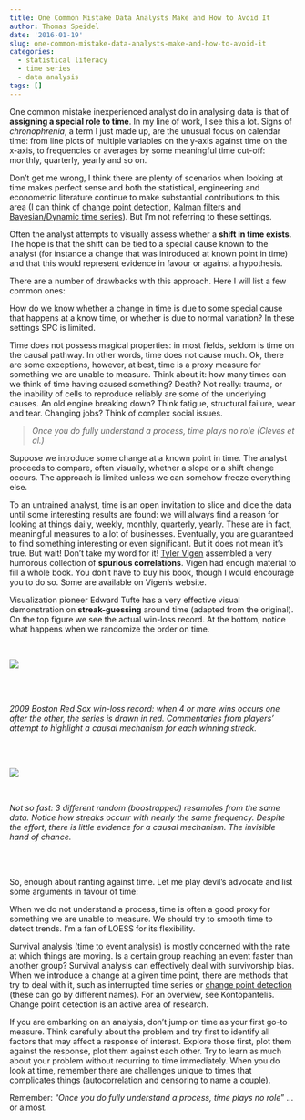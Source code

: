 ```yaml
---
title: One Common Mistake Data Analysts Make and How to Avoid It
author: Thomas Speidel
date: '2016-01-19'
slug: one-common-mistake-data-analysts-make-and-how-to-avoid-it
categories:
  - statistical literacy
  - time series
  - data analysis
tags: []
---
```



One common mistake inexperienced analyst do in analysing data is that of **assigning a special role to time**. In my line of work, I see this a lot.  Signs of *chronophrenia*, a term I just made up, are the unusual focus on calendar time: from line plots of multiple variables on the y-axis against time on the x-axis, to frequencies or averages by some meaningful time cut-off: monthly, quarterly, yearly and so on.

Don't get me wrong, I think there are plenty of scenarios when looking at time makes perfect sense and both the statistical, engineering and econometric literature continue to make substantial contributions to this area (I can think of [change point detection](https://en.wikipedia.org/wiki/Change_detection), [Kalman filters](https://en.wikipedia.org/wiki/Kalman_filter) and [Bayesian/Dynamic time series](http://www.springer.com/cda/content/document/cda_downloaddocument/9780387772370-c1.pdf?SGWID=0-0-45-771009-p173891512)). But I'm not referring to these settings.

Often the analyst attempts to visually assess whether a **shift in time exists**.  The hope is that the shift can be tied to a special cause known to the analyst (for instance a change that was introduced at known point in time) and that this would represent evidence in favour or against a hypothesis. 

There are a number of drawbacks with this approach.  Here I will list a few common ones:

How do we know whether a change in time is due to some special cause that happens at a know time,  or whether is due to normal variation? In these settings SPC is limited.

Time does not possess magical properties: in most fields, seldom is time on the causal pathway. In other words,  time does not cause much. Ok, there are some exceptions, however, at best, time is a proxy measure for something we are unable to measure. Think about it: how many times can we think of time having caused something? Death? Not really: trauma, or the inability of cells to reproduce reliably are some of the underlying causes.  An old engine breaking down?  Think fatigue, structural failure, wear and tear. Changing jobs? Think of complex social issues.  

> *Once you do fully understand a process, time plays no role (Cleves et al.)*

Suppose we introduce some change at a known point in time. The analyst proceeds to compare, often visually, whether a slope or a shift change occurs.  The approach is limited unless we can somehow freeze everything else.

To an untrained analyst, time is an open invitation to slice and dice the data until some interesting results are found: we will always find a reason for looking at things daily, weekly, monthly, quarterly, yearly.  These are in fact, meaningful measures to a lot of businesses.  Eventually, you are guaranteed to find something interesting or even significant. But it does not mean it's true.  But wait! Don't take my word for it!  [Tyler Vigen](http://www.tylervigen.com/spurious-correlations) assembled a very humorous collection of **spurious correlations**. Vigen had enough material to fill a whole book.  You don't have to buy his book, though I would encourage you to do so.  Some are available on Vigen's website.  

Visualization pioneer Edward Tufte has a very effective visual demonstration on **streak-guessing** around time (adapted from the original). On the top figure we see the actual win-loss record.  At the bottom, notice what happens when we randomize the order on time.

<br>

![](winning_streak_1.png)

<br><br>

*2009 Boston Red Sox win-loss record: when 4 or more wins occurs one after the other, the series is drawn in red. Commentaries from players' attempt to highlight a causal mechanism for each winning streak.*

<br><br>

![](winning_streak_2.png)

<br>

*Not so fast: 3 different random (boostrapped) resamples from the same data. Notice how streaks occurr with nearly the same frequency.   Despite the effort, there is little evidence for a causal mechanism. The invisible hand of chance.*

<br><br>

So, enough about ranting against time. Let me play devil's advocate and list some arguments in favour of time:

When we do not understand a process, time is often a good proxy for something we are unable to measure.
We should try to smooth time to detect trends.  I'm a fan of LOESS for its flexibility.

Survival analysis (time to event analysis) is mostly concerned with the rate at which things are moving.  Is a certain group reaching an event faster than another group? Survival analysis can effectively deal with survivorship bias.
When we introduce a change at a given time point, there are methods that try to deal with it, such as interrupted time series or [change point detection](https://en.wikipedia.org/wiki/Change_detection) (these can go by different names). For an overview, see Kontopantelis. Change point detection is an active area of research.

If you are embarking on an analysis, don't jump on time as your first go-to measure.  Think carefully about the problem and try first to identify all factors that may affect a response of interest.  Explore those first, plot them against the response, plot them against each other.  Try to learn as much about your problem without recurring to time immediately. When you do look at time, remember there are challenges unique to times that complicates things (autocorrelation and censoring to name a couple).

Remember: "*Once you do fully understand a process, time plays no role*" ... or almost.

